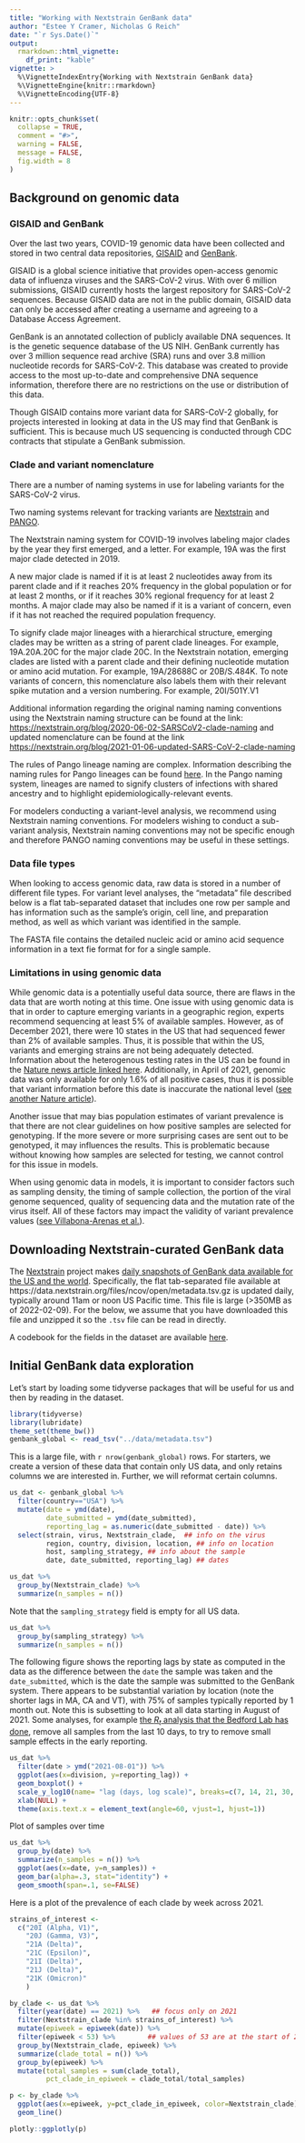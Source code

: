 ```yaml
---
title: "Working with Nextstrain GenBank data"
author: "Estee Y Cramer, Nicholas G Reich"
date: "`r Sys.Date()`"
output: 
  rmarkdown::html_vignette:
    df_print: "kable"
vignette: >
  %\VignetteIndexEntry{Working with Nextstrain GenBank data}
  %\VignetteEngine{knitr::rmarkdown}
  %\VignetteEncoding{UTF-8}
---
```


```r
knitr::opts_chunk$set(
  collapse = TRUE,
  comment = "#>",
  warning = FALSE,
  message = FALSE,
  fig.width = 8
)
```

## Background on genomic data


### GISAID and GenBank
Over the last two years, COVID-19 genomic data have been collected and stored in two central data repositories, [GISAID](https://www.gisaid.org/) and [GenBank](https://www.ncbi.nlm.nih.gov/genbank/). 

GISAID is a global science initiative that provides open-access genomic data of influenza viruses and the SARS-CoV-2 virus. With over 6 million submissions, GISAID currently hosts the largest repository for SARS-CoV-2 sequences. Because GISAID data are not in the public domain, GISAID data can only be accessed after creating a username and agreeing to a Database Access Agreement. 

GenBank is an annotated collection of publicly available DNA sequences. It is the genetic sequence database of the US NIH. GenBank currently has over 3 million sequence read archive (SRA) runs and over 3.8 million nucleotide records for SARS-CoV-2. This database was created to provide access to the most up-to-date and comprehensive DNA sequence information, therefore there are no restrictions on the use or distribution of this data. 

Though GISAID contains more variant data for SARS-CoV-2 globally, for projects interested in looking at data in the US may find that GenBank is sufficient. This is because much US sequencing is conducted through CDC contracts that stipulate a GenBank submission.


### Clade and variant nomenclature

There are a number of naming systems in use for labeling variants for the SARS-CoV-2 virus. 

Two naming systems relevant for tracking variants are [Nextstrain](https://nextstrain.org/blog/2021-01-06-updated-SARS-CoV-2-clade-naming) and  [PANGO](https://cov-lineages.org/). 

The Nextstrain naming system for COVID-19 involves labeling major clades by the year they first emerged, and a letter. For example, 19A was the first major clade detected in 2019. 

A new major clade is named if it is at least 2 nucleotides away from its parent clade and if it reaches 20% frequency in the global population or for at least 2 months, or if it reaches 30% regional frequency for at least 2 months. A major clade may also be named if it is a variant of concern, even if it has not reached the required population frequency.

To signify clade major lineages with a hierarchical structure, emerging clades may be written as a string of parent clade lineages. For example, 19A.20A.20C for the major clade 20C. In the Nextstrain notation, emerging clades are listed with a parent clade and their defining nucleotide mutation or amino acid mutation. For example, 19A/28688C or 20B/S.484K. To note variants of concern, this nomenclature also labels them with their relevant spike mutation and a version numbering. For example, 20I/501Y.V1

Additional information regarding the original naming naming conventions using the Nextstrain naming structure can be found at the link: [https://nextstrain.org/blog/2020-06-02-SARSCoV2-clade-naming](https://nextstrain.org/blog/2020-06-02-SARSCoV2-clade-naming) and updated nomenclature can be found at the link [https://nextstrain.org/blog/2021-01-06-updated-SARS-CoV-2-clade-naming](https://nextstrain.org/blog/2021-01-06-updated-SARS-CoV-2-clade-naming)


The rules of Pango lineage naming are complex. Information describing the naming rules for Pango lineages can be found [here](https://www.pango.network/the-pango-nomenclature-system/statement-of-nomenclature-rules/).
In the Pango naming system, lineages are named to signify clusters of infections with shared ancestry and to highlight epidemiologically-relevant events.

For modelers conducting a variant-level analysis, we recommend using Nextstrain naming conventions. For modelers wishing to conduct a sub-variant analysis, Nextstrain naming conventions may not be specific enough and therefore PANGO naming conventions may be useful in these settings. 

### Data file types

When looking to access genomic data, raw data is stored in a number of different file types. For variant level analyses, the "metadata" file described below is a flat tab-separated dataset that includes one row per sample and has information such as the sample's origin, cell line, and preparation method, as well as which variant was identified in the sample. 

The FASTA file contains the detailed nucleic acid or amino acid sequence information in a text fie format for for a single sample.


### Limitations in using genomic data 
While genomic data is a potentially useful data source, there are flaws in the data that are worth noting at this time. One issue with using genomic data is that in order to capture emerging variants in a geographic region, experts recommend sequencing at least 5% of available samples. However, as of December 2021, there were 10 states in the US that had sequenced fewer than 2% of available samples. Thus, it is possible that within the US, variants and emerging strains are not being adequately detected. Information about the heterogenous testing rates in the US can be found in the [Nature news article linked here](https://www.nature.com/articles/d41586-021-03698-7). Additionally, in April of 2021, genomic data was only available for only 1.6% of all positive cases, thus it is possible that variant information before this date is inaccurate the national level ([see another Nature article](https://www.nature.com/articles/d41586-021-00908-0)). 

Another issue that may bias population estimates of variant prevalence is that there are not clear guidelines on how positive samples are selected for genotyping. If the more severe or more surprising cases are sent out to be genotyped, it may influences the results. This is problematic because without knowing how samples are selected for testing, we cannot control for this issue in models. 

When using genomic data in models, it is important to consider factors such as sampling density, the timing of sample collection, the portion of the viral genome sequenced, quality of sequencing data and the mutation rate of the virus itself. All of these factors may impact the validity of variant prevalence values ([see Villabona-Arenas et al.](https://www.nature.com/articles/s41564-020-0738-5)).

## Downloading Nextstrain-curated GenBank data

The [Nextstrain](https://nextstrain.org/) project makes [daily snapshots of GenBank data available for the US and the world](https://docs.nextstrain.org/projects/ncov/en/latest/reference/remote_inputs.html#summary-of-available-genbank-open-files). Specifically, the flat tab-separated file available at https://data.nextstrain.org/files/ncov/open/metadata.tsv.gz is updated daily, typically around 11am or noon US Pacific time. This file is large (>350MB as of 2022-02-09). For the below, we assume that you have downloaded this file and unzipped it so the `.tsv` file can be read in directly.

A codebook for the fields in the dataset are available [here](https://docs.nextstrain.org/projects/ncov/en/latest/reference/metadata-fields.html).

## Initial GenBank data exploration

Let's start by loading some tidyverse packages that will be useful for us and then by reading in the dataset.
```r
library(tidyverse)
library(lubridate)
theme_set(theme_bw())
genbank_global <- read_tsv("../data/metadata.tsv")
```

This is a large file, with `r nrow(genbank_global)` rows. For starters, we create a version of these data that contain only US data, and only retains columns we are interested in. Further, we will reformat certain columns.

```r
us_dat <- genbank_global %>% 
  filter(country=="USA") %>%
  mutate(date = ymd(date), 
         date_submitted = ymd(date_submitted),
         reporting_lag = as.numeric(date_submitted - date)) %>%
  select(strain, virus, Nextstrain_clade,  ## info on the virus
         region, country, division, location, ## info on location
         host, sampling_strategy, ## info about the sample
         date, date_submitted, reporting_lag) ## dates
```

```r
us_dat %>%
  group_by(Nextstrain_clade) %>%
  summarize(n_samples = n()) 
```


Note that the `sampling_strategy` field is empty for all US data.
```r
us_dat %>%
  group_by(sampling_strategy) %>%
  summarize(n_samples = n()) 
```


The following figure shows the reporting lags by state as computed in the data as the difference between the `date` the sample was taken and the `date_submitted`, which is the date the sample was submitted to the GenBank system. There appears to be substantial variation by location (note the shorter lags in MA, CA and VT), with 75% of samples typically reported by 1 month out. Note this is subsetting to look at all data starting in August of 2021. Some analyses, for example [the $R_t$ analysis that the Bedford Lab has done](https://github.com/blab/rt-from-frequency-dynamics), remove all samples from the last 10 days, to try to remove small sample effects in the early reporting.
```r
us_dat %>%
  filter(date > ymd("2021-08-01")) %>%
  ggplot(aes(x=division, y=reporting_lag)) + 
  geom_boxplot() +
  scale_y_log10(name= "lag (days, log scale)", breaks=c(7, 14, 21, 30, 90, 360, 720)) +
  xlab(NULL) +
  theme(axis.text.x = element_text(angle=60, vjust=1, hjust=1))
```

Plot of samples over time
```r
us_dat %>%
  group_by(date) %>%
  summarize(n_samples = n()) %>% 
  ggplot(aes(x=date, y=n_samples)) +
  geom_bar(alpha=.3, stat="identity") +
  geom_smooth(span=.1, se=FALSE)
```



Here is a plot of the prevalence of each clade by week across 2021.
```r
strains_of_interest <- 
  c("20I (Alpha, V1)", 
    "20J (Gamma, V3)", 
    "21A (Delta)",
    "21C (Epsilon)",
    "21I (Delta)",
    "21J (Delta)",
    "21K (Omicron)"
    )

by_clade <- us_dat %>%
  filter(year(date) == 2021) %>%   ## focus only on 2021 
  filter(Nextstrain_clade %in% strains_of_interest) %>%
  mutate(epiweek = epiweek(date)) %>%
  filter(epiweek < 53) %>%        ## values of 53 are at the start of 2021 
  group_by(Nextstrain_clade, epiweek) %>%
  summarize(clade_total = n()) %>%
  group_by(epiweek) %>%
  mutate(total_samples = sum(clade_total),
         pct_clade_in_epiweek = clade_total/total_samples)  

p <- by_clade %>%
  ggplot(aes(x=epiweek, y=pct_clade_in_epiweek, color=Nextstrain_clade)) +
  geom_line()

plotly::ggplotly(p)
```

